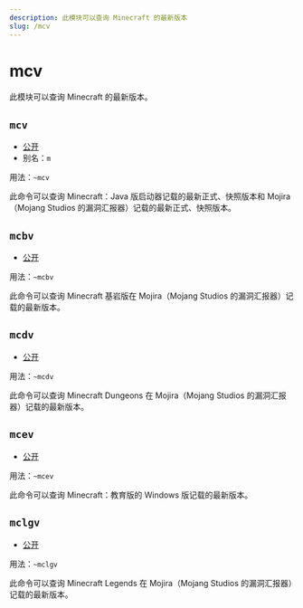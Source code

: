 ```yaml
---
description: 此模块可以查询 Minecraft 的最新版本
slug: /mcv
---
```


# mcv



此模块可以查询 Minecraft 的最新版本。

## `mcv`

-   [公开](permissions)
-   别名：`m`

用法：`~mcv`

此命令可以查询 Minecraft：Java 版启动器记载的最新正式、快照版本和 Mojira（Mojang Studios 的漏洞汇报器）记载的最新正式、快照版本。

## `mcbv`

-   [公开](permissions)

用法：`~mcbv`

此命令可以查询 Minecraft 基岩版在 Mojira（Mojang Studios 的漏洞汇报器）记载的最新版本。

## `mcdv`

-   [公开](permissions)

用法：`~mcdv`

此命令可以查询 Minecraft Dungeons 在 Mojira（Mojang Studios 的漏洞汇报器）记载的最新版本。

## `mcev`

-   [公开](permissions)

用法：`~mcev`

此命令可以查询 Minecraft：教育版的 Windows 版记载的最新版本。

## `mclgv`

-   [公开](permissions)

用法：`~mclgv`

此命令可以查询 Minecraft Legends 在 Mojira（Mojang Studios 的漏洞汇报器）记载的最新版本。

